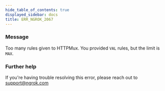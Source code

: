 ```yaml
---
hide_table_of_contents: true
displayed_sidebar: docs
title: ERR_NGROK_2067
---
```


### Message

Too many rules given to HTTPMux. You provided `VAL` rules, but the limit is `MAX`.

### Further help

If you're having trouble resolving this error, please reach out to [support@ngrok.com](mailto:support@ngrok.com?subject=Help%20with%20ERR_NGROK_2067)
